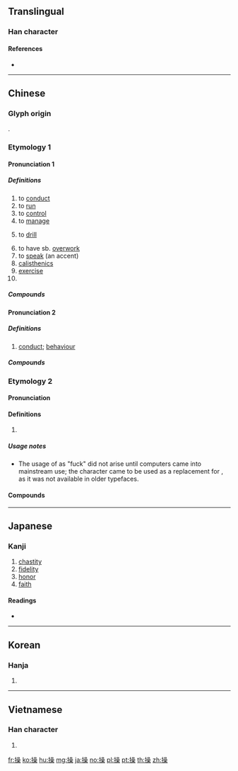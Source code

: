 {{character info/new}}
{{also|肏|抄|喿}}
==Translingual==

===Han character===
{{Han char|rn=64|rad=手|as=13|sn=16|four=56094|canj=QRRD|ids=⿰扌喿}}

====References====
* {{Han ref|kx=0458.150|dkj=12806|dj=0807.040|hdz=31969.030|uh=64CD|ud=25805|bh=BEDE|bd=48862}}

----

==Chinese==
{{zh-forms}}

===Glyph origin===
{{Han etym}}
{{Han compound|手|喿|ls=psc|c1=s|c2=p|t1=hand}}.

===Etymology 1===

====Pronunciation 1====
{{zh-pron
|m=cāo
|c=cou1
|h=pfs=chhâu
|mn=chhau/xm,zz,tw:chho/qz:chho͘
|mn_note=chhau - vernacular; chho/chho͘ - literary
|mc=1
|oc=1
|ma=Zh-cao.ogg
|cat=v,n,pn
}}

=====Definitions=====
{{zh-hanzi}}

# to [[conduct]]
# to [[run]]
# to [[control]]
# to [[manage]]
# {{lb|zh|military}} to [[drill]]
# to have sb. [[overwork]]
# to [[speak]] (an accent)
# [[calisthenics]]
# [[exercise]]
# {{surname|lang=zh}}

=====Compounds=====
{{zh-der|同室操戈|保健操|上操|下操|帶俸差操|徒手操|團體操|出操|工間操|可操左券|一操|大會操|器械體操|地板操|別鶴操|操典|操兵|晨操|操左券|操瓶湧泉|操琴|潔操履|操觚染翰|操槍|操控|穩操勝券|操筆|操斧伐柯|操縵|操縱|操勞|松筠之操|操法|操縱自如|操作定義|操之在我|操奇計贏|操持|穩操勝算|操井臼|操盤|操券|操縱臺|搦管操觚|穩操左券|操場|操刀傷錦|收心操|改操|操刀|操神|操之過急|炮操|操作員|操暴|率爾操觚|操刀必割|操心|操演|操作|柏舟操|清操|操戈入室|操觚|操翰成章|操戈|擐甲操戈|操舟|操練|會操|操防|松柏節操|操履|操切|早操|美容體操|風操|軍操|血管操|重操舊業|親操井臼|韻律操|頭腦體操|自操井臼|自由體操|蛙人操|體操|韻律體操}}

====Pronunciation 2====
{{zh-pron
|m=cāo,cào,2nb=literary
|c=cou3,cou1
|h=pfs=chhâu
|mn=chhau/twv:chhó/xm,zz,tw:chho/qz:chho͘/xm,zz,tw:chhò/qz:chhò͘
|mn_note=chhau/chhó - vernacular; chho/chho͘ - literary; chhò/chhò͘ - literary (limited, e.g. {{w2|zh|曹操}})
|mc=3
|oc=2
|ma=Zh-cao.ogg
|cat=n
}}

=====Definitions=====
{{zh-hanzi}}

# [[conduct]]; [[behaviour]]

=====Compounds=====
{{zh-der|fold=1|匪躬之操|操守|操行|德操|操持|情操|貞操|節操}}

===Etymology 2===

====Pronunciation====
{{zh-pron
|m=cào
|c=caau3
|mc=
|oc=
|cat=v
}}

====Definitions====
{{zh-hanzi}}

# {{lb|zh|euphemistic}} {{zh-alt-form|肏|to [[fuck]]}}

=====Usage notes=====
* The usage of {{lang|zh|操}} as "fuck" did not arise until computers came into mainstream use; the character came to be used as a replacement for {{zh-l|肏}}, as it was not available in older typefaces.

====Compounds====
{{zh-der|fold=1|操屄|我操|操你媽|操逼}}

----

==Japanese==

===Kanji===
{{ja-kanji|grade=6|rs=手13}}

# [[chastity]]
# [[fidelity]]
# [[honor]]
# [[faith]]

====Readings====
* {{ja-readings|goon=[[そう]] (sō), {{qualifier|historical}} [[さう]] (sau)|kanon=[[そう]] (sō), {{qualifier|historical}} [[さう]] (sau)|kun=[[あやつる]] (ayatsuru), [[とる]] (toru), [[みさお]] (misao)}}

----

==Korean==

===Hanja===
{{ko-hanja|hangeul=[[조]]|eumhun=|rv=jo|mr=cho|y=co}}

# {{defn|lang=ko|sort=手13}}

----

==Vietnamese==

===Han character===
{{vi-hantu|[[thao]], [[tháo]], [[thạo]], [[xáo]], [[thảo]]|rs=手13}}

# {{defn|lang=vi|sort=手13}}

[[fr:操]]
[[ko:操]]
[[hu:操]]
[[mg:操]]
[[ja:操]]
[[no:操]]
[[pl:操]]
[[pt:操]]
[[th:操]]
[[zh:操]]